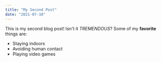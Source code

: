 ```yaml
---
title: "My Second Post"
date: "2021-07-10"
---
```


This is my second blog post! Isn't it *TREMENDOUS*? Some of my **favorite** things are:
* Staying indoors
* Avoiding human contact
* Playing video games